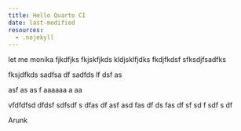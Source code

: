 ```yaml
---
title: Hello Quarto CI
date: last-modified
resources:
  - .nojekyll
---
```

let me monika
fjkdfjks
fkjskfjkds
kldjsklfjdks
fkdjfkdsf
sfksdjfsadfks

fksjdfkds
sadfsa
df
sadfds
lf
dsf
as

asf
as
as
f
aaaaaa
a
aa

vfdfdfsd
dfdsf
sdfsdf
s
dfas
df
asf
asd
fas
df
ds
fas
df
sf
sd
f
sdf
s
df

Arunk